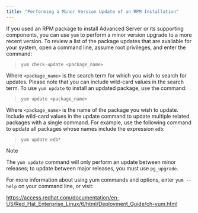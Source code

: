 ```yaml
---
title: "Performing a Minor Version Update of an RPM Installation"
---
```




If you used an RPM package to install Advanced Server or its supporting components, you can use `yum` to perform a minor version upgrade to a more recent version. To review a list of the package updates that are available for your system, open a command line, assume root privileges, and enter the command:

> `yum check-update <package_name>`

Where `<package_name>` is the search term for which you wish to search for updates. Please note that you can include wild-card values in the search term. To use `yum update` to install an updated package, use the command:

> `yum update <package_name>`

Where `<package_name>` is the name of the package you wish to update. Include wild-card values in the update command to update multiple related packages with a single command. For example, use the following command to update all packages whose names include the expression `edb`:

> `yum update edb*`

<div class="note">

<div class="title">

Note

</div>

The `yum update` command will only perform an update between minor releases; to update between major releases, you must use `pg_upgrade`.

</div>

For more information about using yum commands and options, enter `yum --help` on your command line, or visit:

<https://access.redhat.com/documentation/en-US/Red_Hat_Enterprise_Linux/6/html/Deployment_Guide/ch-yum.html>
